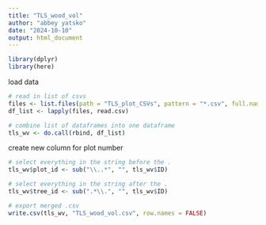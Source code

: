 ```yaml
---
title: "TLS_wood_vol"
author: "abbey yatsko"
date: "2024-10-10"
output: html_document
---
```


```r
library(dplyr)
library(here)
```

load data
```r
# read in list of csvs
files <- list.files(path = "TLS_plot_CSVs", pattern = "*.csv", full.names = TRUE)
df_list <- lapply(files, read.csv)

# combine list of dataframes into one dataframe
tls_wv <- do.call(rbind, df_list)
```

create new column for plot number 
```r
# select everything in the string before the . 
tls_wv$plot_id <- sub("\\..*", "", tls_wv$ID)

# select everything in the string after the . 
tls_wv$tree_id <- sub(".*\\.", "", tls_wv$ID)

# export merged .csv
write.csv(tls_wv, "TLS_wood_vol.csv", row.names = FALSE)
```

